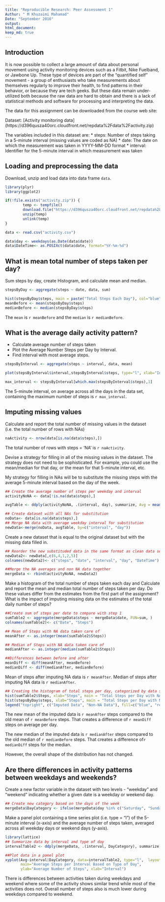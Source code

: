```yaml
---
title: "Reproducible Research: Peer Assessment 1"
Authur: " M Khuzaimi Mahamad"
Date: "September 2016"
output: 
html_document:
keep_md: true
---
```

## Introduction
It is now possible to collect a large amount of data about personal movement using activity monitoring devices such as a Fitbit, Nike Fuelband, or Jawbone Up. These type of devices are part of the "quantified self" movement - a group of enthusiasts who take measurements about themselves regularly to improve their health, to find patterns in their behavior, or because they are tech geeks. But these data remain under-utilized both because the raw data are hard to obtain and there is a lack of statistical methods and software for processing and interpreting the data.


The data for this assignment can be downloaded from the course web site:

Dataset: [Activity monitoring data] (https://d396qusza40orc.cloudfront.net/repdata%2Fdata%2Factivity.zip) 

The variables included in this dataset are:
* steps: Number of steps taking in a 5-minute interval (missing values are coded as NA)
* date: The date on which the measurement was taken in YYYY-MM-DD format
* interval: Identifier for the 5-minute interval in which measurement was taken

## Loading and preprocessing the data
Download, unzip and load data into data frame `data`. 
```r
library(plyr)
library(ggplot2)

if(!file.exists("activity.zip")) {
        temp <- tempfile()
        download.file("https://d396qusza40orc.cloudfront.net/repdata%2Fdata%2Factivity.zip",temp)
        unzip(temp)
        unlink(temp)
}

data <- read.csv("activity.csv")

data$day <- weekdays(as.Date(data$date))
data$DateTime<- as.POSIXct(data$date, format="%Y-%m-%d")

```



## What is mean total number of steps taken per day?
Sum steps by day, create Histogram, and calculate mean and median.
```r
stepsByDay <- aggregate(steps ~ date, data, sum)

hist(stepsByDay$steps, main = paste("Total Steps Each Day"), col="blue", xlab="Number of Steps")
meanBefore <- mean(stepsByDay$steps)
medianBefore <- median(stepsByDay$steps)
```

The `mean` is `r meanBefore` and the `median` is `r medianBefore`.

## What is the average daily activity pattern?
* Calculate average number of steps taken
* Plot the Average Number Steps per Day by Interval. 
* Find interval with most average steps. 
```r
stepsByInterval <- aggregate(steps ~ interval, data, mean)

plot(stepsByInterval$interval,stepsByInterval$steps, type="l", xlab="Interval", ylab="Number of Steps",main="Average Number of Steps per Day by Interval")

max_interval <- stepsByInterval[which.max(stepsByInterval$steps),1]
```

The 5-minute interval, on average across all the days in the data set, containing the maximum number of steps is `r max_interval`.

## Imputing missing values
Calculate and report the total number of missing values in the dataset (i.e. the total number of rows with NAs)

```r
naActivity <- nrow(data[is.na(data$steps),])

```

The total number of rows with steps = 'NA' is `r naActivity`.

Devise a strategy for filling in all of the missing values in the dataset. The strategy does not need to be sophisticated. For example, you could use the mean/median for that day, or the mean for that 5-minute interval, etc.

My strategy for filling in NAs will be to substitute the missing steps with the average 5-minute interval based on the day of the week.

```r
## Create the average number of steps per weekday and interval
activityNoNA <- data[!is.na(data$steps),]

avgTable <- ddply(activityNoNA, .(interval, day), summarize, Avg = mean(steps))

## Create dataset with all NAs for substitution
noData<- data[is.na(data$steps),]
## Merge NA data with average weekday interval for substitution
newData<-merge(noData, avgTable, by=c("interval", "day"))
```

Create a new dataset that is equal to the original dataset but with the missing data filled in.

```r
## Reorder the new substituded data in the same format as clean data set
newData2<- newData[,c(6,4,1,2,5)]
colnames(newData2)<- c("steps", "date", "interval", "day", "DateTime")

##Merge the NA averages and non NA data together
mergeData <- rbind(activityNoNA, newData2)
```

Make a histogram of the total number of steps taken each day and Calculate and report the mean and median total number of steps taken per day. Do these values differ from the estimates from the first part of the assignment? What is the impact of imputing missing data on the estimates of the total daily number of steps?

```r
##Create sum of steps per date to compare with step 1
sumTable2 <- aggregate(mergeData$steps ~ mergeData$date, FUN=sum, )
colnames(sumTable2)<- c("Date", "Steps")

## Mean of Steps with NA data taken care of
meanAfter <- as.integer(mean(sumTable2$Steps))

## Median of Steps with NA data taken care of
medianAfter <- as.integer(median(sumTable2$Steps))

##Differences between before and after
meanDiff <- diff(meanAfter, meanBefore)
medianDiff <- diff(medianAfter, medianBefore)
```

Mean of steps after imputing NA data is `r meanAfter`. 
Median of steps after imputing NA data is `r medianAfter`. 

```r
## Creating the histogram of total steps per day, categorized by data set to show impact
hist(sumTable2$Steps, xlab="Steps", main = "Total Steps per Day with NAs Fixed", col="Blue")
hist(stepsByDay$steps, xlab="Steps", main = "Total Steps per Day with NAs Fixed", col="Red", add=T)
legend("topright", c("Imputed Data", "Non-NA Data"), fill=c("blue", "red") )
```

The new mean of the imputed data is `r meanAfter` steps compared to the old mean of `r meanBefore` steps. That creates a difference of `r meanDiff` steps on average per day.

The new median of the imputed data is `r medianAfter` steps compared to the old median of `r medianBefore` steps. That creates a difference of`r medianDiff` steps for the median.

However, the overall shape of the distribution has not changed.

## Are there differences in activity patterns between weekdays and weekends?

Create a new factor variable in the dataset with two levels - "weekday" and "weekend" indicating whether a given date is a weekday or weekend day.

```r
## Create new category based on the days of the week
mergeData$DayCategory <- ifelse(mergeData$day %in% c("Saturday", "Sunday"), "Weekend", "Weekday")
```

Make a panel plot containing a time series plot (i.e. type = "l") of the 5-minute interval (x-axis) and the average number of steps taken, averaged across all weekday days or weekend days (y-axis).

```r
library(lattice) 
## Summarize data by interval and type of day
intervalTable2 <- ddply(mergeData, .(interval, DayCategory), summarize, Avg = mean(steps))

##Plot data in a panel plot
xyplot(Avg~interval|DayCategory, data=intervalTable2, type="l",  layout = c(1,2),
       main="Average Steps per Interval Based on Type of Day", 
       ylab="Average Number of Steps", xlab="Interval")

```

There is differences between activities taken during weekdays and weekend where some of the activity shows similar trend while most of the activities does not. Overall number of steps also is much lower during weekdays compared to weekend. 